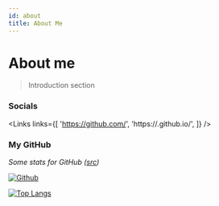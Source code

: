 ```yaml
---
id: about
title: About Me
---
```


# About me

> Introduction section

### Socials


<Links
  links={[
    'https://github.com/<GITHUB-USERNAME>',
    'https://<GITHUB-USERNAME>.github.io/',
  ]}
/>

### My GitHub

_Some stats for GitHub ([src](https://github.com/anuraghazra/github-readme-stats))_

[![<GITHUB-USERNAME> Github](https://github-readme-stats.vercel.app/api?username=<GITHUB-USERNAME>&count_private=true&show_icons=true) ](https://github.com/<GITHUB-USERNAME>)

[![Top Langs](https://github-readme-stats.vercel.app/api/top-langs/?username=<GITHUB-USERNAME>&layout=compact)](https://github.com/<GITHUB-USERNAME>)
